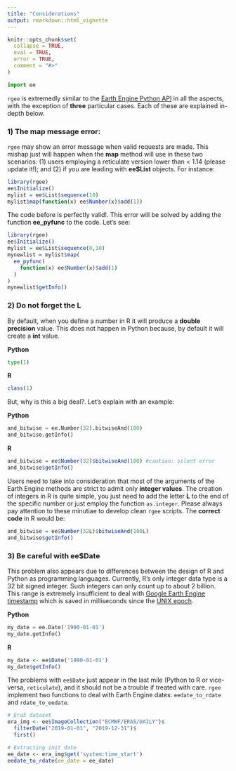 ```yaml
---
title: "Considerations"
output: rmarkdown::html_vignette
---
```


```r
knitr::opts_chunk$set(
  collapse = TRUE,
  eval = TRUE,
  error = TRUE,
  comment = "#>"
)
```

```python
import ee
```

`rgee` is extremedly similar to the [Earth Engine Python API](https://pypi.org/project/earthengine-api/) in all the aspects, with the exception of **three** particular cases. Each of these are explained in-depth below.

### 1) The **map** message error:

`rgee` may show an error message when valid requests are made. This mishap just will happen when the **map** method will use in these two scenarios: (1) users employing a reticulate version lower than < 1.14 (please update it!); and (2) if you are leading with **ee$List** objects. For instance:

```r
library(rgee)
ee$Initialize()
mylist = ee$List$sequence(10)
mylist$map(function(x) ee$Number(x)$add(1))
```

The code before is perfectly valid!. This error will be solved by adding the function **ee_pyfunc** to the code. Let's see:

```r
library(rgee)
ee$Initialize()
mylist = ee$List$sequence(0,10)
mynewlist = mylist$map(
  ee_pyfunc(
    function(x) ee$Number(x)$add(1)   
  )
)
mynewlist$getInfo()
```

### 2) Do not forget the **L**

By default, when you define a number in R it will produce a **double precision** value. This does not happen in Python because, by default it will create a **int** value.

**Python**
```python
type(1)
```

**R**
```r
class(1)
```

But, why is this a big deal?. Let’s explain with an example:

**Python**
```python
and_bitwise = ee.Number(32).bitwiseAnd(100)
and_bitwise.getInfo()
```

**R**
```r
and_bitwise = ee$Number(32)$bitwiseAnd(100) #caution: silent error
and_bitwise$getInfo()
```

Users need to take into consideration that most of the arguments of the Earth Engine methods are strict to admit only **integer values**. The creation of integers in R is quite simple, you just need to add the letter **L** to the end of the specific number or just employ the function `as.integer`. Please always pay attention to these minutiae to develop clean `rgee` scripts. The **correct code** in R would be:

```r
and_bitwise = ee$Number(32L)$bitwiseAnd(100L)
and_bitwise$getInfo()
```

### 3) Be careful with **ee$Date**

This problem also appears due to differences between the design of R and Python as programming languages. Currently, R’s only integer data type is a 32 bit signed integer. Such integers can only count up to about 2 billion. This range is extremely insufficient to deal with [Google Earth Engine timestamp](https://developers.google.com/earth-engine/glossary) which is saved in milliseconds since the [UNIX epoch](https://en.wikipedia.org/wiki/Unix_time).

**Python**
```python
my_date = ee.Date('1990-01-01')
my_date.getInfo()
```

**R**
```r
my_date <- ee$Date('1990-01-01')
my_date$getInfo()
```

The problems with `ee$Date` just appear in the last mile (Python to R or vice-versa, `reticulate`), and it should not be a trouble if treated with care. `rgee` implement two functions to deal with Earth Engine dates: `eedate_to_rdate` and `rdate_to_eedate`.

```r
# Era5 dataset
era_img <- ee$ImageCollection("ECMWF/ERA5/DAILY")$
  filterDate("2019-01-01", "2019-12-31")$
  first()

# Extracting init date
ee_date <- era_img$get('system:time_start')
eedate_to_rdate(ee_date = ee_date)
```
